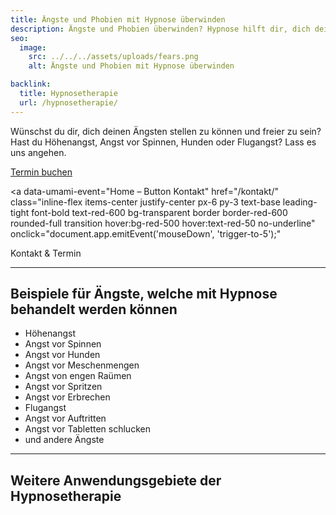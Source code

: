 ```yaml
---
title: Ängste und Phobien mit Hypnose überwinden
description: Ängste und Phobien überwinden? Hypnose hilft dir, dich deinen Ängsten zu stellen und freier zu leben.
seo:
  image:
    src: ../../../assets/uploads/fears.png
    alt: Ängste und Phobien mit Hypnose überwinden

backlink:
  title: Hypnosetherapie
  url: /hypnosetherapie/
---
```



<div class="relative">


<p>
  Wünschst du dir, dich deinen Ängsten stellen zu können und freier zu sein? Hast du Höhenangst, Angst vor Spinnen, Hunden oder Flugangst? Lass es uns angehen.
</p>
</div>

<div class="flex gap-4">
  <a
  data-umami-event="Open Calendly"
  href="https://calendly.com/bern-hypnose/erstsitzung"
  target="_blank"
  class="inline-flex no-prose items-center justify-center px-6 py-3 text-base leading-tight font-bold text-white bg-red-600 border border-red-600 rounded-full transition hover:bg-red-500 hover:text-red-50 no-underline"
>
  <span>Termin buchen</span>
</a>

<a
  data-umami-event="Home – Button Kontakt"
  href="/kontakt/"
  class="inline-flex items-center justify-center px-6 py-3 text-base leading-tight font-bold text-red-600 bg-transparent border border-red-600 rounded-full transition hover:bg-red-500 hover:text-red-50 no-underline"
  onclick="document.app.emitEvent('mouseDown', 'trigger-to-5');"
>
  <span class="">Kontakt & Termin</span>
</a>
</div>

<hr class="border-gray-400" />

<h2 class="text-balance">Beispiele für Ängste, welche mit Hypnose behandelt werden können</h2>
<ul class="grid xs:grid-cols-2 gap-4 list-disc not-prose pl-4">
  <li>Höhenangst</li>
  <li>Angst vor Spinnen</li>
  <li>Angst vor Hunden</li>
  <li>Angst vor Meschenmengen</li>
  <li>Angst von engen Raümen</li>
  <li>Angst vor Spritzen</li>
  <li>Angst vor Erbrechen</li>
  <li>Flugangst</li>
  <li>Angst vor Auftritten</li>
  <li>Angst vor Tabletten schlucken</li>
  <li>und andere Ängste</li>
</ul>

<hr class="border-gray-400" />
<h2 class="text-balance">Weitere Anwendungsgebiete der Hypnosetherapie</h2>
<SubPagesHypnotherapy exclude="/hypnosetherapie/aengste-und-phobien/" columns={3} />

